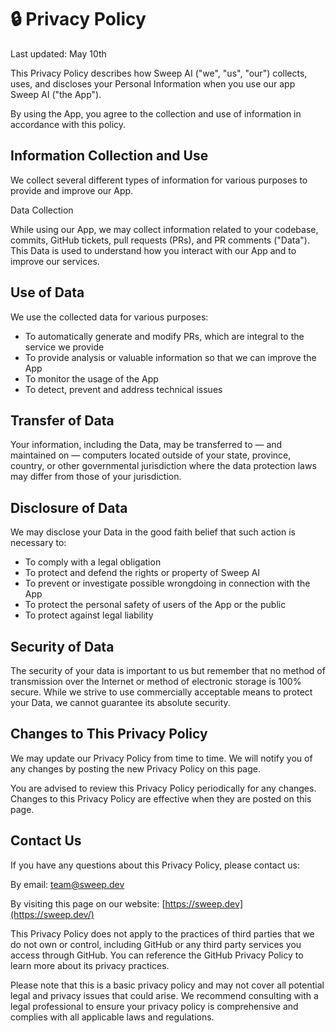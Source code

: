 # 🔒 Privacy Policy

Last updated: May 10th

This Privacy Policy describes how Sweep AI ("we", "us", "our") collects, uses, and discloses your Personal Information when you use our app Sweep AI ("the App").

By using the App, you agree to the collection and use of information in accordance with this policy.

## Information Collection and Use

We collect several different types of information for various purposes to provide and improve our App.

Data Collection

While using our App, we may collect information related to your codebase, commits, GitHub tickets, pull requests (PRs), and PR comments ("Data"). This Data is used to understand how you interact with our App and to improve our services.

## Use of Data

We use the collected data for various purposes:

- To automatically generate and modify PRs, which are integral to the service we provide
- To provide analysis or valuable information so that we can improve the App
- To monitor the usage of the App
- To detect, prevent and address technical issues

## Transfer of Data

Your information, including the Data, may be transferred to — and maintained on — computers located outside of your state, province, country, or other governmental jurisdiction where the data protection laws may differ from those of your jurisdiction.

## Disclosure of Data

We may disclose your Data in the good faith belief that such action is necessary to:

- To comply with a legal obligation
- To protect and defend the rights or property of Sweep AI
- To prevent or investigate possible wrongdoing in connection with the App
- To protect the personal safety of users of the App or the public
- To protect against legal liability

## Security of Data

The security of your data is important to us but remember that no method of transmission over the Internet or method of electronic storage is 100% secure. While we strive to use commercially acceptable means to protect your Data, we cannot guarantee its absolute security.

## Changes to This Privacy Policy

We may update our Privacy Policy from time to time. We will notify you of any changes by posting the new Privacy Policy on this page.

You are advised to review this Privacy Policy periodically for any changes. Changes to this Privacy Policy are effective when they are posted on this page.

## Contact Us

If you have any questions about this Privacy Policy, please contact us:

By email: [team@sweep.dev](mailto:team@sweep.dev)

By visiting this page on our website: [https://sweep.dev](https://sweep.dev/)

This Privacy Policy does not apply to the practices of third parties that we do not own or control, including GitHub or any third party services you access through GitHub. You can reference the GitHub Privacy Policy to learn more about its privacy practices.

Please note that this is a basic privacy policy and may not cover all potential legal and privacy issues that could arise. We recommend consulting with a legal professional to ensure your privacy policy is comprehensive and complies with all applicable laws and regulations.